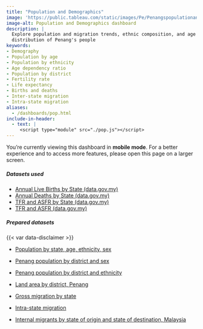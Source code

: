 ```yaml
---
title: "Population and Demographics"
image: 'https://public.tableau.com/static/images/Pe/Penangspopulationanddemographics/Overalltrend/1.png'
image-alt: Population and Demographics dashboard
description: |
  Explore population and migration trends, ethnic composition, and age 
  distribution of Penang's people
keywords: 
- Demography
- Population by age
- Population by ethnicity
- Age dependency ratio
- Population by district
- Fertility rate
- Life expectancy 
- Births and deaths
- Inter-state migration
- Intra-state migration
aliases:
  - /dashboards/pop.html
include-in-header:
  - text: |
     <script type="module" src="./pop.js"></script>
---
```


::: {.hide-on-desktop}
::: {.callout-note }
You're currently viewing this dashboard in **mobile mode**. For a better experience and to access more features, please open this page on a larger screen.
:::
:::


::: dashboard
```{=html}
<!-- Don't set div width and height as we've done that above -->
<div id="tableauViz"></div>
```
:::

::: {.callout-important icon="false" collapse="true" title="Download data"}
##### Datasets used

-   [Annual Live Births by State (data.gov.my)](https://data.gov.my/data-catalogue/births_annual_state)
-   [Annual Deaths by State (data.gov.my)](https://data.gov.my/data-catalogue/deaths_state)
-   [TFR and ASFR by State (data.gov.my)](https://data.gov.my/data-catalogue/fertility_state)
-   [TFR and ASFR (data.gov.my)](https://data.gov.my/data-catalogue/fertility)

##### Prepared datasets

{{< var data-disclaimer >}}

* [Population by state, age, ethnicity, sex](https://drive.google.com/uc?export=download&id=1BMxNmnlH7lhNn2T2gK3QEpxySXn3uQMF)

* [Penang population by district and sex](https://docs.google.com/spreadsheets/d/e/2PACX-1vS03rougOQ6GD0tmhK1hEwrkCOTjZ8C5QhkpxYTyMgFD1VHCdgXl39dWyr0t05T3odUtUf5-EhertBq/pub?gid=1633204781&single=true&output=csv)

* [Penang population by district and ethnicity](https://docs.google.com/spreadsheets/d/e/2PACX-1vS03rougOQ6GD0tmhK1hEwrkCOTjZ8C5QhkpxYTyMgFD1VHCdgXl39dWyr0t05T3odUtUf5-EhertBq/pub?gid=771529500&single=true&output=csv)

* [Land area by district, Penang](https://docs.google.com/spreadsheets/d/e/2PACX-1vTMnhuIFhVotk0DgOYui9xpydR-pi9eavuNSMrofvWouhi1zd7a_6pTYc5ePBVxVA/pub?gid=1684777835&single=true&output=csv)

* [Gross migration by state](https://docs.google.com/spreadsheets/d/e/2PACX-1vTMfASHgcadYpr3D06Cixw7ll8j3AG5L4h96UpW_dQHc-qFZ1HSqZ162vHmIWew5cn5U6Z5VtXpqtoj/pub?gid=448670159&single=true&output=csv)

* [Intra-state migration](https://docs.google.com/spreadsheets/d/e/2PACX-1vT-bOUZoFusJ96iNM9abwbip9e9rBXeIsPFlRJnwH7zObee8ZUiNmg-ppzz17N3sw/pub?gid=682110531&single=true&output=csv)

* [Internal migrants by state of origin and state of destination, Malaysia](https://docs.google.com/spreadsheets/d/e/2PACX-1vTywDv-XFV18VMdNPtaikhCSfjWbEbhR8GcCOojbxlNzkt7nKmwem567XPa3onr-mdg_4f5inj7wthR/pub?gid=599265474&single=true&output=csv)
:::